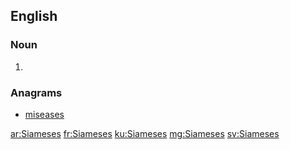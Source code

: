 ==English==

===Noun===
{{head|en|plural}}

# {{plural of|Siamese|lang=en|nocat=1}}

===Anagrams===
* [[miseases#English|miseases]]

[[ar:Siameses]]
[[fr:Siameses]]
[[ku:Siameses]]
[[mg:Siameses]]
[[sv:Siameses]]